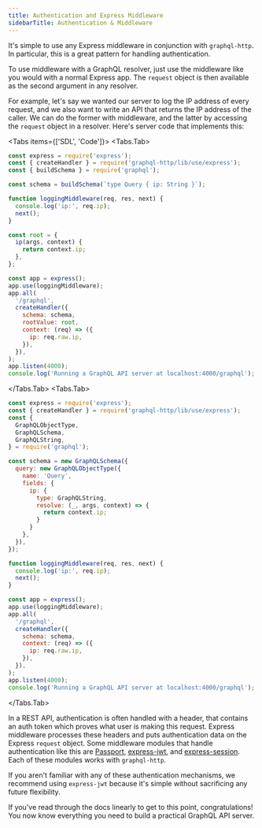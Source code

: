 ```yaml
---
title: Authentication and Express Middleware
sidebarTitle: Authentication & Middleware
---
```



It's simple to use any Express middleware in conjunction with `graphql-http`. In particular, this is a great pattern for handling authentication.

To use middleware with a GraphQL resolver, just use the middleware like you would with a normal Express app. The `request` object is then available as the second argument in any resolver.

For example, let's say we wanted our server to log the IP address of every request, and we also want to write an API that returns the IP address of the caller. We can do the former with middleware, and the latter by accessing the `request` object in a resolver. Here's server code that implements this:

<Tabs items={['SDL', 'Code']}>
  <Tabs.Tab>
```js
const express = require('express');
const { createHandler } = require('graphql-http/lib/use/express');
const { buildSchema } = require('graphql');

const schema = buildSchema(`type Query { ip: String }`);

function loggingMiddleware(req, res, next) {
  console.log('ip:', req.ip);
  next();
}

const root = {
  ip(args, context) {
    return context.ip;
  },
};

const app = express();
app.use(loggingMiddleware);
app.all(
  '/graphql',
  createHandler({
    schema: schema,
    rootValue: root,
    context: (req) => ({
      ip: req.raw.ip,
    }),
  }),
);
app.listen(4000);
console.log('Running a GraphQL API server at localhost:4000/graphql');

````
  </Tabs.Tab>
  <Tabs.Tab>
```js
const express = require('express');
const { createHandler } = require('graphql-http/lib/use/express');
const {
  GraphQLObjectType,
  GraphQLSchema,
  GraphQLString,
} = require('graphql');

const schema = new GraphQLSchema({
  query: new GraphQLObjectType({
    name: 'Query',
    fields: { 
      ip: { 
        type: GraphQLString,
        resolve: (_, args, context) => {
          return context.ip;
        }
      } 
    },
  }),
});

function loggingMiddleware(req, res, next) {
  console.log('ip:', req.ip);
  next();
}

const app = express();
app.use(loggingMiddleware);
app.all(
  '/graphql',
  createHandler({
    schema: schema,
    context: (req) => ({
      ip: req.raw.ip,
    }),
  }),
);
app.listen(4000);
console.log('Running a GraphQL API server at localhost:4000/graphql');

```
  </Tabs.Tab>
</Tabs>

In a REST API, authentication is often handled with a header, that contains an auth token which proves what user is making this request. Express middleware processes these headers and puts authentication data on the Express `request` object. Some middleware modules that handle authentication like this are [Passport](http://passportjs.org/), [express-jwt](https://github.com/auth0/express-jwt), and [express-session](https://github.com/expressjs/session). Each of these modules works with `graphql-http`.

If you aren't familiar with any of these authentication mechanisms, we recommend using `express-jwt` because it's simple without sacrificing any future flexibility.

If you've read through the docs linearly to get to this point, congratulations! You now know everything you need to build a practical GraphQL API server.
